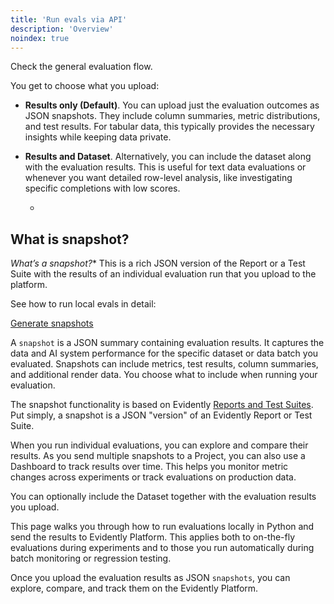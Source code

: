 ```yaml
---
title: 'Run evals via API'
description: 'Overview'
noindex: true
---
```


Check the general evaluation flow.

You get to choose what you upload:

* **Results only (Default)**. You can upload just the evaluation outcomes as JSON snapshots. They include column summaries, metric distributions, and test results. For tabular data, this typically provides the necessary insights while keeping data private.

* **Results and Dataset**. Alternatively, you can include the dataset along with the evaluation results. This is useful for text data evaluations or whenever you want detailed row-level analysis, like investigating specific completions with low scores.

  *

## What is snapshot?

*What’s a snapshot?*\* This is a rich JSON version of the Report or a Test Suite with the results of an individual evaluation run that you upload to the platform.

See how to run local evals in detail:

[Generate snapshots](https://docs.evidentlyai.com/user-guide/evaluations/snapshots)

A `snapshot` is a JSON summary containing evaluation results. It captures the data and AI system performance for the specific dataset or data batch you evaluated. Snapshots can include metrics, test results, column summaries, and additional render data. You choose what to include when running your evaluation.

The snapshot functionality is based on Evidently [Reports and Test Suites](https://github.com/evidentlyai/evidently/blob/main/docs/book/tests-and-reports/overview.md). Put simply, a snapshot is a JSON "version" of an Evidently Report or Test Suite.

When you run individual evaluations, you can explore and compare their results. As you send multiple snapshots to a Project, you can also use a Dashboard to track results over time. This helps you monitor metric changes across experiments or track evaluations on production data.

You can optionally include the Dataset together with the evaluation results you upload.

This page walks you through how to run evaluations locally in Python and send the results to Evidently Platform. This applies both to on-the-fly evaluations during experiments and to those you run automatically during batch monitoring or regression testing.

Once you upload the evaluation results as JSON `snapshots`, you can explore, compare, and track them on the Evidently Platform.